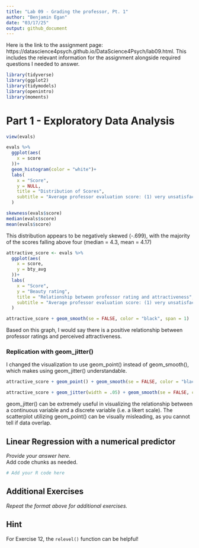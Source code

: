 ```yaml
---
title: "Lab 09 - Grading the professor, Pt. 1"
author: "Benjamin Egan"
date: "03/17/25"
output: github_document
---
```


Here is the link to the assignment page: https://datascience4psych.github.io/DataScience4Psych/lab09.html. This includes the relevant information for the assignment alongside required questions I needed to answer.

```r
library(tidyverse)
library(ggplot2)
library(tidymodels)
library(openintro)
library(moments)
```

# Part 1 - Exploratory Data Analysis



```r

view(evals)

evals %>%
  ggplot(aes(
    x = score
  ))+
  geom_histogram(color = "white")+
  labs(
    x = "Score",
    y = NULL,
    title = "Distribution of Scores",
    subtitle = "Average professor evaluation score: (1) very unsatisfactory - (5) excellent"
  )

skewness(evals$score)
median(evals$score)
mean(evals$score)

```

This distribution appears to be negatively skewed (-.699), with the majority of the scores falling above four (median = 4.3, mean = 4.17)


``` r

attractive_score <- evals %>%
  ggplot(aes(
    x = score,
    y = bty_avg
  ))+
  labs(
    x = "Score",
    y = "Beauty rating",
    title = "Relationship between professor rating and attractiveness",
    subtitle = "Average professor evaluation score: (1) very unsatisfactory - (5) excellent"
  )

attractive_score + geom_smooth(se = FALSE, color = "black", span = 1)

```

Based on this graph, I would say there is a positive relationship between professor ratings and perceived attractiveness.

### Replication with geom_jitter()

I changed the visualization to use geom_point() instead of geom_smooth(), which makes using geom_jitter() understandable.

``` r

attractive_score + geom_point() + geom_smooth(se = FALSE, color = "black", span = .5)

attractive_score + geom_jitter(width = .05) + geom_smooth(se = FALSE, color = "black", span = .5)

```

geom_jitter() can be extremely useful in visualizing the relationship between a continuous variable and a discrete variable (i.e. a likert scale). The scatterplot utilizing geom_point() can be visually misleading, as you cannot tell if data overlap.

## Linear Regression with a numerical predictor

*Provide your answer here.*  
Add code chunks as needed.

```r
# Add your R code here
```

## Additional Exercises

*Repeat the format above for additional exercises.*

## Hint

For Exercise 12, the `relevel()` function can be helpful!
